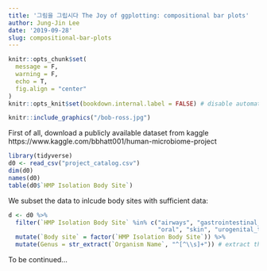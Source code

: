```yaml
---
title: '그림을 그립시다 The Joy of ggplotting: compositional bar plots'
author: Jung-Jin Lee
date: '2019-09-28'
slug: compositional-bar-plots
---
```


```r
knitr::opts_chunk$set(
  message = F,
  warning = F,
  echo = T,
  fig.align = "center"
)
knitr::opts_knit$set(bookdown.internal.label = FALSE) # disable automatic figure/table numbering
```

```r
knitr::include_graphics("/bob-ross.jpg")
``` 

First of all, download a publicly available dataset from kaggle https://www.kaggle.com/bbhatt001/human-microbiome-project

```r
library(tidyverse)  
d0 <- read_csv("project_catalog.csv")
dim(d0)
names(d0)
table(d0$`HMP Isolation Body Site`) 
```

We subset the data to inlcude body sites with sufficient data:

```r
d <- d0 %>%
  filter(`HMP Isolation Body Site` %in% c("airways", "gastrointestinal_tract",
                                          "oral", "skin", "urogenital_tract")) %>%
  mutate(`Body site` = factor(`HMP Isolation Body Site`)) %>%
  mutate(Genus = str_extract(`Organism Name`, "^[^\\s]+")) # extract the string before the first space
```

To be continued...